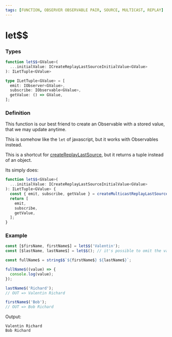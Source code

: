 ```yaml
---
tags: [FUNCTION, OBSERVER OBSERVABLE PAIR, SOURCE, MULTICAST, REPLAY]
---
```


# let$$

### Types

```ts
function let$$<GValue>(
  ...initialValue: ICreateReplayLastSourceInitialValue<GValue>
): ILetTuple<GValue>
```

```ts
type ILetTuple<GValue> = [
  emit: IObserver<GValue>,
  subscribe: IObservable<GValue>,
  getValue: () => GValue,
];

```

### Definition

This function is our best friend to create an Observable with a stored value, that we may update anytime.

This is somehow like the `let` of javascript, but it works with Observables instead.

This is a shortcut for [createReplayLastSource](/docs/reference/create-replay-last-source/),
but it returns a tuple instead of an object.

Its simply does:

```ts
function let$$<GValue>(
  ...initialValue: ICreateReplayLastSourceInitialValue<GValue>
): ILetTuple<GValue> {
  const { emit, subscribe, getValue } = createMulticastReplayLastSource<GValue>(...initialValue);
  return [
    emit,
    subscribe,
    getValue,
  ];
}
```

### Example

```ts
const [$firsName, firstName$] = let$$('Valentin');
const [$lastName, lastName$] = let$$(); // it's possible to omit the value, in this case, the Observable is uninitialized

const fullName$ = string$$`${firstName$} ${lastName$}`;

fullName$((value) => {
  console.log(value);
});

lastName$('Richard');
// OUT => Valentin Richard

firstName$('Bob');
// OUT => Bob Richard
```

Output:

```text
Valentin Richard
Bob Richard
```

